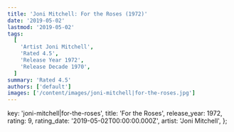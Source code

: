 ```yaml
---
title: 'Joni Mitchell: For the Roses (1972)'
date: '2019-05-02'
lastmod: '2019-05-02'
tags:
  [
    'Artist Joni Mitchell',
    'Rated 4.5',
    'Release Year 1972',
    'Release Decade 1970',
  ]
summary: 'Rated 4.5'
authors: ['default']
images: ['/content/images/joni-mitchell|for-the-roses.jpg']
---
```


  key: 'joni-mitchell|for-the-roses',
  title: 'For the Roses',
  release_year: 1972,
  rating: 9,
  rating_date: '2019-05-02T00:00:00.000Z',
  artist: 'Joni Mitchell',
};

<MusicRating data={data} />
